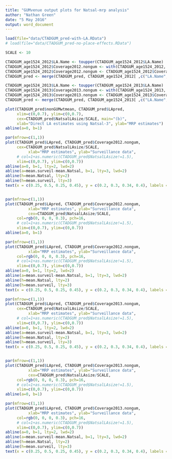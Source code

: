 ```yaml
---
title: "GUMvenue output plots for Natsal-mrp analysis"
author: "Nathan Green"
date: "5 May 2016"
output: word_document
---
```



```r
load(file="data/CTADGUM_pred-with-LA.RData")
# load(file="data/CTADGUM_pred-no-place-effects.RData")
```

```r
SCALE <- 10
```


```r
CTADGUM_age1524_2012$LA.Name <- toupper(CTADGUM_age1524_2012$LA.Name)
CTADGUM_age1524_2012$Coverage2012.nongum <- with(CTADGUM_age1524_2012, Chlamydia.Tests.nongum/X15.24.Year.Old.Population.Estimates)
CTADGUM_age1524_2012$Coverage2012.nongum <- CTADGUM_age1524_2012$Coverage2012.nongum*(1-0.0767)   #remove proportion estimated to be 15 year olds
CTADGUM_pred <- merge(CTADGUM_pred, CTADGUM_age1524_2012[ ,c("LA.Name", "Coverage2012.nongum")], by.x="LA Name", by.y="LA.Name")

CTADGUM_age1524_2013$LA.Name <- toupper(CTADGUM_age1524_2013$LA.Name)
CTADGUM_age1524_2013$Coverage2013.nongum <- with(CTADGUM_age1524_2013, Chlamydia.Tests.nongum/X15.24.Year.Old.Population.Estimates)
CTADGUM_age1524_2013$Coverage2013.nongum <- CTADGUM_age1524_2013$Coverage2013.nongum*(1-0.0767)   #remove proportion estimated to be 15 year olds
CTADGUM_pred <- merge(CTADGUM_pred, CTADGUM_age1524_2013[ ,c("LA.Name", "Coverage2013.nongum")], by.x="LA Name", by.y="LA.Name")
```



```r
plot(CTADGUM_pred$nonGUMwtmean, CTADGUM_pred$LApred,
     xlim=c(0,0.7), ylim=c(0,0.7),
     cex=CTADGUM_pred$NatsalLAsize/SCALE, main="(b)",
     xlab="Direct LA estimates using Natsal-3", ylab="MRP estimates")
abline(a=0, b=1)
```

```r
par(mfrow=c(1,1))
plot(CTADGUM_pred$LApred, CTADGUM_pred$Coverage2012.nongum,
     cex=CTADGUM_pred$NatsalLAsize/SCALE,
          xlab="MRP estimates", ylab="Surveillance data",
     # col=1+as.numeric(CTADGUM_pred$NatsalLAsize!=1.5),
     xlim=c(0,0.7), ylim=c(0,0.7))
abline(a=0, b=1, lty=2, lwd=2)
abline(a=mean.surveil-mean.Natsal, b=1, lty=3, lwd=2)
abline(h=mean.Natsal, lty=2)
abline(h=mean.surveil, lty=3)
text(x = c(0.25, 0.5, 0.25, 0.45), y = c(0.2, 0.3, 0.34, 0.4), labels = c("A","B","C","D"), cex=1.8)


par(mfrow=c(1,1))
plot(CTADGUM_pred$LApred, CTADGUM_pred$Coverage2012.nongum,
          xlab="MRP estimates", ylab="Surveillance data",
          cex=CTADGUM_pred$NatsalLAsize/SCALE,
     col=rgb(0, 0, 0, 0.3), pch=16,
     # col=1+as.numeric(CTADGUM_pred$NatsalLAsize!=1.5),
     xlim=c(0,0.7), ylim=c(0,0.7))
abline(a=0, b=1)

par(mfrow=c(1,1))
plot(CTADGUM_pred$LApred, CTADGUM_pred$Coverage2012.nongum,
          xlab="MRP estimates", ylab="Surveillance data",
     col=rgb(0, 0, 0, 0.3), pch=16,
     # col=1+as.numeric(CTADGUM_pred$NatsalLAsize!=1.5),
     xlim=c(0,0.7), ylim=c(0,0.7))
abline(a=0, b=1, lty=2, lwd=2)
abline(a=mean.surveil-mean.Natsal, b=1, lty=3, lwd=2)
abline(h=mean.Natsal, lty=2)
abline(h=mean.surveil, lty=3)
text(x = c(0.25, 0.5, 0.25, 0.45), y = c(0.2, 0.3, 0.34, 0.4), labels = c("A","B","C","D"))
```

```r
par(mfrow=c(1,1))
plot(CTADGUM_pred$LApred, CTADGUM_pred$Coverage2013.nongum,
     cex=CTADGUM_pred$NatsalLAsize/SCALE,
          xlab="MRP estimates", ylab="Surveillance data",
     # col=1+as.numeric(CTADGUM_pred$NatsalLAsize!=1.5),
     xlim=c(0,0.7), ylim=c(0,0.7))
abline(a=0, b=1, lty=2, lwd=2)
abline(a=mean.surveil-mean.Natsal, b=1, lty=3, lwd=2)
abline(h=mean.Natsal, lty=2)
abline(h=mean.surveil, lty=3)
text(x = c(0.25, 0.5, 0.25, 0.45), y = c(0.2, 0.3, 0.34, 0.4), labels = c("A","B","C","D"), cex=1.8)


par(mfrow=c(1,1))
plot(CTADGUM_pred$LApred, CTADGUM_pred$Coverage2013.nongum,
          xlab="MRP estimates", ylab="Surveillance data",
          cex=CTADGUM_pred$NatsalLAsize/SCALE,
     col=rgb(0, 0, 0, 0.3), pch=16,
     # col=1+as.numeric(CTADGUM_pred$NatsalLAsize!=1.5),
     xlim=c(0,0.7), ylim=c(0,0.7))
abline(a=0, b=1)

par(mfrow=c(1,1))
plot(CTADGUM_pred$LApred, CTADGUM_pred$Coverage2013.nongum,
          xlab="MRP estimates", ylab="Surveillance data",
     col=rgb(0, 0, 0, 0.3), pch=16,
     # col=1+as.numeric(CTADGUM_pred$NatsalLAsize!=1.5),
     xlim=c(0,0.7), ylim=c(0,0.7))
abline(a=0, b=1, lty=2, lwd=2)
abline(a=mean.surveil-mean.Natsal, b=1, lty=3, lwd=2)
abline(h=mean.Natsal, lty=2)
abline(h=mean.surveil, lty=3)
text(x = c(0.25, 0.5, 0.25, 0.45), y = c(0.2, 0.3, 0.34, 0.4), labels = c("A","B","C","D"))
```

